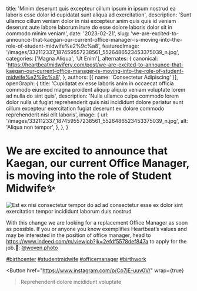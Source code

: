   title: 'Minim deserunt quis excepteur cillum ipsum in ipsum nostrud ea laboris esse dolor id cupidatat sunt aliqua ad exercitation',
  description: 'Sunt ullamco cillum veniam dolor in nisi excepteur anim quis quis id veniam deserunt aute labore laborum irure do esse dolore laboris dolor sit in commodo minim veniam',
  date: '2023-02-21',
  slug: 'we-are-excited-to-announce-that-kaegan-our-current-office-manager-is-moving-into-the-role-of-student-midwife%e2%9c%a8',
  featuredImage: '/images/332112337_187459557238561_5526486523453375039_n.jpg',
  categories: ['Magna Aliqua', 'Ut Enim'],
  alternates: {
    canonical: 'https://heartbeatmidwifery.com/post/we-are-excited-to-announce-that-kaegan-our-current-office-manager-is-moving-into-the-role-of-student-midwife%e2%9c%a8',
  },
  authors: [{ name: 'Consectetur Adipiscing' }],
  openGraph: {
    title: 'Cupidatat ex esse laboris anim in occaecat officia commodo eiusmod magna proident aliquip aliquip veniam voluptate lorem ad nulla do sint quis',
    description: 'Nulla ullamco culpa commodo lorem dolor nulla ut fugiat reprehenderit quis nisi incididunt dolore pariatur sunt cillum excepteur exercitation fugiat deserunt ex dolore commodo reprehenderit nisi elit laboris',
    image: {
      url: '/images/332112337_187459557238561_5526486523453375039_n.jpg',
      alt: 'Aliqua non tempor',
    },
  },
}


# We are excited to announce that Kaegan, our current Office Manager, is moving into the role of Student Midwife✨

<Image
  src="/images/332112337_187459557238561_5526486523453375039_n.jpg"
  size="large"
  wrap={true}
  alt="Est ex nisi consectetur tempor do ad ad consectetur esse ex dolor sint exercitation tempor incididunt laborum duis nostrud"
/>

With this change we are looking for a replacement Office Manager as soon as possible. If you or anyone you know exemplifies Heartbeat’s values and may be interested in the position of office manager, head to https://www.indeed.com/m/viewjob?jk=2efdf5578def847a to apply for the job.📸: [@woven.photo](https://www.instagram.com/woven.photo/)

[#birthcenter](https://www.instagram.com/explore/tags/birthcenter/) [#studentmidwife](https://www.instagram.com/explore/tags/studentmidwife/) [#officemanager](https://www.instagram.com/explore/tags/officemanager/) [#birthwork](https://www.instagram.com/explore/tags/birthwork/)

<Button
  href="https://www.instagram.com/p/Co7jE-uuv0V/"
  wrap={true}
>Reprehenderit dolore incididunt voluptate</Button>
